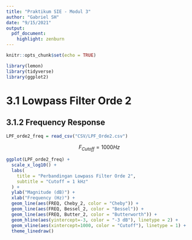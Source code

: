```yaml
---
title: "Praktikum SIE - Modul 3"
author: "Gabriel SH"
date: "9/15/2021"
output:
  pdf_document: 
    highlight: zenburn
---
```


```r
knitr::opts_chunk$set(echo = TRUE)

```

```r
library(lemon)
library(tidyverse)
library(ggplot2)
```

# 3.1 Lowpass Filter Orde 2
## 3.1.2 Frequency Response
```r
LPF_orde2_freq = read_csv("CSV/LPF_Orde2.csv")
```

$$
F_{Cutoff} = 1000 Hz
$$
```r
ggplot(LPF_orde2_freq) +
  scale_x_log10() +
  labs(
    title = "Perbandingan Lowpass Filter Orde 2",
    subtitle = "Cutoff = 1 kHz"
  ) +
  ylab("Magnitude (dB)") +
  xlab("Frequency (Hz)") +
  geom_line(aes(FREQ, Cheby_2, color = "Cheby")) +
  geom_line(aes(FREQ, Bessel_2, color = "Bessel")) +
  geom_line(aes(FREQ, Butter_2, color = "Butterworth")) +
  geom_hline(aes(yintercept=-3, color = "-3 dB"), linetype = 2) +
  geom_vline(aes(xintercept=1000, color = "Cutoff"), linetype = 1) +
  theme_linedraw()
```

